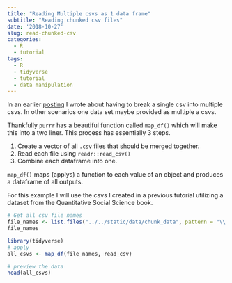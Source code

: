 ```yaml
---
title: "Reading Multiple csvs as 1 data frame"
subtitle: "Reading chunked csv files"
date: '2018-10-27'
slug: read-chunked-csv
categories:
  - R
  - tutorial
tags:
  - R 
  - tidyverse
  - tutorial
  - data manipulation
---
```



In an earlier [posting](josiahparry.com/post/write-chunked-csv) I wrote about having to break a single csv into multiple csvs. In other scenarios one data set maybe provided as multiple a csvs. 

Thankfully `purrr` has a beautiful function called `map_df()` which will make this into a two liner. This process has essentially 3 steps.

1. Create a vector of all `.csv` files that should be merged together.
2. Read each file using `readr::read_csv()`
3. Combine each dataframe into one.

`map_df()` maps (applys) a function to each value of an object and produces a dataframe of all outputs. 

For this example I will use the csvs I created in a previous tutorial utilizing a dataset from the Quantitative Social Science book. 

```r
# Get all csv file names 
file_names <- list.files("../../static/data/chunk_data", pattern = "\\.csv", full.names = TRUE)
file_names
```

```r
library(tidyverse)
# apply 
all_csvs <- map_df(file_names, read_csv)

# preview the data
head(all_csvs)
```

